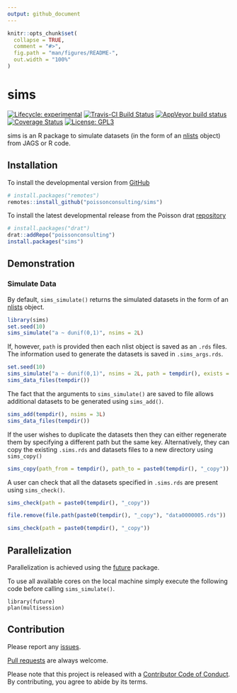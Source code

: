 ```yaml
---
output: github_document
---
```


<!-- README.md is generated from README.Rmd. Please edit that file -->

```r
knitr::opts_chunk$set(
  collapse = TRUE,
  comment = "#>",
  fig.path = "man/figures/README-",
  out.width = "100%"
)
```
# sims

<!-- badges: start -->
[![Lifecycle: experimental](https://img.shields.io/badge/lifecycle-experimental-orange.svg)](https://www.tidyverse.com/lifecycle/#experimental)
[![Travis-CI Build Status](https://travis-ci.com/poissonconsulting/sims.svg?branch=master)](https://travis-ci.com/poissonconsulting/sims)
[![AppVeyor build status](https://ci.appveyor.com/api/projects/status/github/poissonconsulting/sims?branch=master&svg=true)](https://ci.appveyor.com/project/poissonconsulting/sims)
[![Coverage Status](https://img.shields.io/codecov/c/github/poissonconsulting/sims/master.svg)](https://codecov.io/github/poissonconsulting/sims?branch=master)
[![License: GPL3](https://img.shields.io/badge/License-GPL3-blue.svg)](https://www.gnu.org/licenses/gpl-3.0.html)
<!-- [![Tinyverse status](https://tinyverse.netlify.com/badge/sims)](https://CRAN.R-project.org/package=sims) -->
<!-- [![CRAN status](https://www.r-pkg.org/badges/version/sims)](https://cran.r-project.org/package=sims) -->
<!-- ![CRAN downloads](http://cranlogs.r-pkg.org/badges/sims) -->
<!-- badges: end -->

sims is an R package to simulate datasets (in the form of an [nlists](https://github.com/poissonconsulting/nlist) object) from JAGS or R code.

## Installation

To install the developmental version from [GitHub](https://github.com/poissonconsulting/sims)
```r
# install.packages("remotes")
remotes::install_github("poissonconsulting/sims")
```

To install the latest developmental release from the Poisson drat [repository](https://github.com/poissonconsulting/drat)
```r
# install.packages("drat")
drat::addRepo("poissonconsulting")
install.packages("sims")
```


## Demonstration

### Simulate Data

By default, `sims_simulate()` returns the simulated datasets in the form of an [nlists](https://github.com/poissonconsulting/nlist) object.

```r
library(sims)
set.seed(10)
sims_simulate("a ~ dunif(0,1)", nsims = 2L)
```

If, however, `path` is provided then each nlist object is saved as an `.rds` files.
The information used to generate the datasets is saved in `.sims_args.rds`.
```r
set.seed(10)
sims_simulate("a ~ dunif(0,1)", nsims = 2L, path = tempdir(), exists = NA)
sims_data_files(tempdir())
```
The fact that the arguments to `sims_simulate()` are saved to file allows additional datasets to be generated using `sims_add()`.
```r
sims_add(tempdir(), nsims = 3L)
sims_data_files(tempdir())
```

If the user wishes to duplicate the datasets then they can either regenerate them by specifying a different path but the same key.
Alternatively, they can copy the existing `.sims.rds` and datasets files to a new directory using `sims_copy()`
```r
sims_copy(path_from = tempdir(), path_to = paste0(tempdir(), "_copy"))
```

A user can check that all the datasets specified in `.sims.rds` are present using `sims_check()`.
```r
sims_check(path = paste0(tempdir(), "_copy"))
```

```r
file.remove(file.path(paste0(tempdir(), "_copy"), "data0000005.rds"))

sims_check(path = paste0(tempdir(), "_copy"))
```

## Parallelization

Parallelization is achieved using the [future](https://github.com/HenrikBengtsson/future) package.

To use all available cores on the local machine simply execute the following code before calling `sims_simulate()`.
```
library(future)
plan(multisession)
```

## Contribution

Please report any [issues](https://github.com/poissonconsulting/sims/issues).

[Pull requests](https://github.com/poissonconsulting/sims/pulls) are always welcome.

Please note that this project is released with a [Contributor Code of Conduct](https://github.com/poissonconsulting/sims/blob/master/CODE_OF_CONDUCT.md).
By contributing, you agree to abide by its terms.
